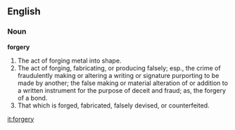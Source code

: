 ==English==

===Noun===

'''forgery'''

#The act of forging metal into shape.
#The act of forging, fabricating, or producing falsely; esp., the crime of fraudulently making or altering a writing or signature purporting to be made by another; the false making or material alteration of or addition to a written instrument for the purpose of deceit and fraud; as, the forgery of a bond.
#That which is forged, fabricated, falsely devised, or counterfeited.

[[it:forgery]]